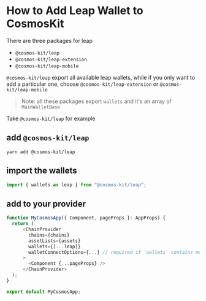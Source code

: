 # How to Add Leap Wallet to CosmosKit

There are three packages for leap

- `@cosmos-kit/leap`
- `@cosmos-kit/leap-extension`
- `@cosmos-kit/leap-mobile`

`@cosmos-kit/leap` export all available leap wallets, while if you only want to add a particular one, choose `@cosmos-kit/leap-extension` or `@cosmos-kit/leap-mobile`

> Note: all these packages export `wallets` and it's an array of `MainWalletBase`

Take `@cosmos-kit/leap` for example

## add `@cosmos-kit/leap`

```
yarn add @cosmos-kit/leap
```

## import the wallets

```js
import { wallets as leap } from "@cosmos-kit/leap";
```

## add to your provider

```js
function MyCosmosApp({ Component, pageProps }: AppProps) {
  return (
      <ChainProvider
        chains={chains}
        assetLists={assets}
        wallets={[...leap]}
        walletConnectOptions={...} // required if `wallets` contains mobile wallets
      >
        <Component {...pageProps} />
      </ChainProvider>
  );
}

export default MyCosmosApp;
```
